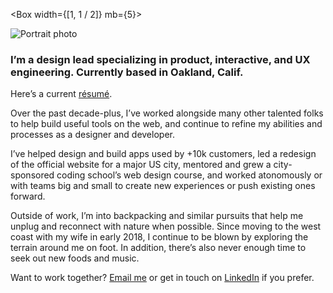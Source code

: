 
<Container>

<Box width={[1, 1 / 2]} mb={5}>

![Portrait photo](../images/portrait.jpg)

</Box>

### I&rsquo;m a design lead specializing in product, interactive, and UX engineering. Currently based in Oakland, Calif.

Here&rsquo;s a current <a href="../images/resume-2019.pdf">résumé</a>.

Over the past decade-plus, I&rsquo;ve worked alongside many other talented folks to help build useful tools on the web, and continue to refine my abilities and processes as a designer and developer.

I&rsquo;ve helped design and build apps used by +10k customers, led a redesign of the official website for a major US city, mentored and grew a city-sponsored coding school&rsquo;s web design course, and worked atonomously or with teams big and small to create new experiences or push existing ones forward.

Outside of work, I&rsquo;m into backpacking and similar pursuits that help me unplug and reconnect with nature when possible. Since moving to the west coast with my wife in early 2018, I continue to be blown by exploring the terrain around me on foot. In addition, there&rsquo;s also never enough time to seek out new foods and music.

Want to work together? [Email me](mailto:eric@ericrowan.com) or get in touch on [LinkedIn](https://www.linkedin.com/in/erow/) if you prefer.

</Container>
